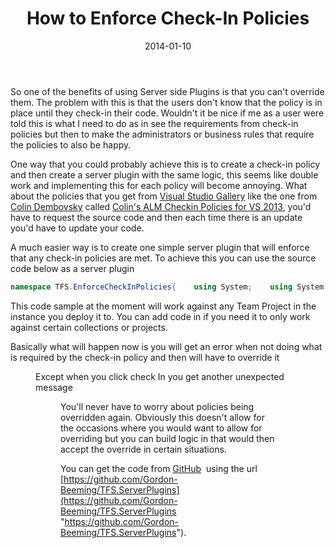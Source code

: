 ﻿---
title: 'How to Enforce Check-In Policies'
date: 2014-01-10
tags: ['VSTS / TFS', 'Check-In Policies', 'TFS Server Plugins', 'GitHub Projects']
draft: false
summary: 'So one of the benefits of using Server side Plugins is that you can''t override them. The problem with this is that the users don''t know that the policy is in place until they check-in their code. Wouldn''t it be nice if me as a user were told this is what I need to do as in see the requirements from check-in policies but then to make the administrators or business rules that require the policies to also be happy.'
---


So one of the benefits of using Server side Plugins is that you can't override them. The problem with this is that the users don't know that the policy is in place until they check-in their code. Wouldn't it be nice if me as a user were told this is what I need to do as in see the requirements from check-in policies but then to make the administrators or business rules that require the policies to also be happy.
 
One way that you could probably achieve this is to create a check-in policy and then create a server plugin with the same logic, this seems like double work and implementing this for each policy will become annoying. What about the policies that you get from [Visual Studio Gallery](http://visualstudiogallery.msdn.microsoft.com/) like the one from [Colin Dembovsky](https://twitter.com/colindembovsky) called [Colin's ALM Checkin Policies for VS 2013](http://visualstudiogallery.msdn.microsoft.com/3bd2115e-9009-414b-bb5b-a0a64e4dad9e), you'd have to request the source code and then each time there is an update you'd have to update your code.
 
A much easier way is to create one simple server plugin that will enforce that any check-in policies are met. To achieve this you can use the source code below as a server plugin
 
```csharp
namespace TFS.EnforceCheckInPolicies{    using System;    using System.Diagnostics;    using Microsoft.TeamFoundation.Common;    using Microsoft.TeamFoundation.Framework.Server;    using Microsoft.TeamFoundation.VersionControl.Server;    public class EnforceCheckInPoliciesSubscriber : ISubscriber    {        public string Name        {            get            {                return "TFS.EnforceCheckInPolicies";            }        }        public SubscriberPriority Priority        {            get            {                return SubscriberPriority.High;            }        }        public EventNotificationStatus ProcessEvent(TeamFoundationRequestContext requestContext, NotificationType notificationType, object notificationEventArgs, out int statusCode, out string statusMessage, out ExceptionPropertyCollection properties)        {            statusCode = 0;            properties = null;            statusMessage = string.Empty;            try            {                if (notificationType == NotificationType.DecisionPoint &&                    notificationEventArgs is CheckinNotification)                {                    var args = notificationEventArgs as                               CheckinNotification;                    if (args.PolicyOverrideInfo.PolicyFailures.Length > 0)                    {                        statusMessage = "Policy Overriding is not allowed.";                        return EventNotificationStatus.ActionDenied;                    }                }                return EventNotificationStatus.ActionPermitted;            }            catch (Exception ex)            {                // log the error and fail the check in                statusMessage = "Error in plugin '" + this.Name + "', error details: "                                + ex;                EventLog.WriteEntry("TFS Service", statusMessage,                    EventLogEntryType.Error);                return EventNotificationStatus.ActionDenied;            }        }        public Type[] SubscribedTypes()        {            return new[] { typeof(CheckinNotification) };        }    }}
```

This code sample at the moment will work against any Team Project in the instance you deploy it to. You can add code in if you need it to only work against certain collections or projects.

Basically what will happen now is you will get an error when not doing what is required by the check-in policy and then will have to override it

<Figure key="/images/42e62ac6c6bf4ce498d5a45ef976a60a.png" src="/images/42e62ac6c6bf4ce498d5a45ef976a60a.png" alt="image" width="0" height="0" caption="FILL THIS IN" />

Except when you click check In you get another unexpected message

<Figure key="/images/98d9b1d8f052452ca217ed6424eafc7d.png" src="/images/98d9b1d8f052452ca217ed6424eafc7d.png" alt="image" width="0" height="0" caption="FILL THIS IN" />

You'll never have to worry about policies being overridden again. Obviously this doesn't allow for the occasions where you would want to allow for overriding but you can build logic in that would then accept the override in certain situations.

You can get the code from [GitHub](http://github.com)  using the url [https://github.com/Gordon-Beeming/TFS.ServerPlugins](https://github.com/Gordon-Beeming/TFS.ServerPlugins "https://github.com/Gordon-Beeming/TFS.ServerPlugins").


